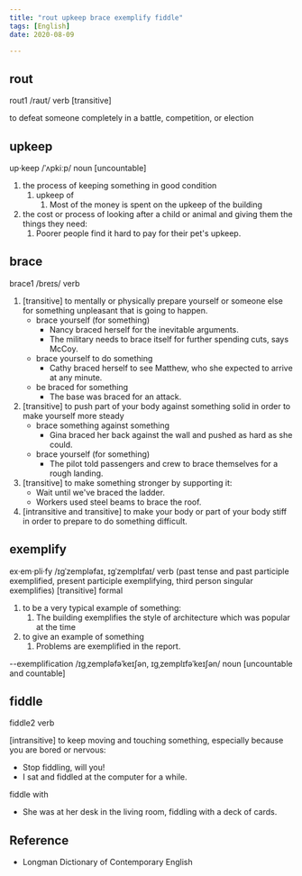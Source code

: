 ```yaml
---
title: "rout upkeep brace exemplify fiddle"
tags: [English]
date: 2020-08-09

---
```


## rout

rout1 /raʊt/ verb [transitive]

to defeat someone completely in a battle, competition, or election

## upkeep

up·keep /ˈʌpkiːp/ noun [uncountable]

1. the process of keeping something in good condition
   1. upkeep of
      1. Most of the money is spent on the upkeep of the building
2. the cost or process of looking after a child or animal and giving them the
   things they need:
   1. Poorer people find it hard to pay for their pet's upkeep.

## brace

brace1 /breɪs/ verb

1. [transitive] to mentally or physically prepare yourself or someone else for something
   unpleasant that is going to happen.
    - brace yourself (for something)
      - Nancy braced herself for the inevitable arguments.
      - The military needs to brace itself for further spending cuts, says McCoy.
    - brace yourself to do something
      - Cathy braced herself to see Matthew, who she expected to arrive at any minute.
    - be braced for something
      - The base was braced for an attack.
2. [transitive] to push part of your body against something solid in order to make
   yourself more steady
    - brace something against something
      - Gina braced her back against the wall and pushed as hard as she could.
    - brace yourself (for something)
      - The pilot told passengers and crew to brace themselves for a rough landing.
3. [transitive] to make something stronger by supporting it:
    - Wait until  we've braced the ladder.
    - Workers used steel beams to brace the roof.
4. [intransitive and transitive] to make your body or part of your body stiff in order to
   prepare to do something difficult.

## exemplify

ex·em·pli·fy /ɪɡˈzempləfaɪ, ɪɡˈzemplɪfaɪ/ verb (past tense and past participle
exemplified, present participle exemplifying, third person singular exemplifies)
[transitive] formal

1. to be a very typical example of something:
   1. The building exemplifies the style of architecture which was popular at the time
2. to give an example of something
   1. Problems are exemplified in the report.

--exemplification /ɪɡˌzempləfəˈkeɪʃən, ɪɡˌzemplɪfəˈkeɪʃən/ noun [uncountable and countable]

## fiddle

fiddle2 verb

[intransitive] to keep moving and touching something, especially because you are bored or
nervous:

- Stop fiddling, will you!
- I sat and fiddled at the computer for a while.

fiddle with

- She was at her desk in the living room, fiddling with a deck of cards.

## Reference

- Longman Dictionary of Contemporary English
